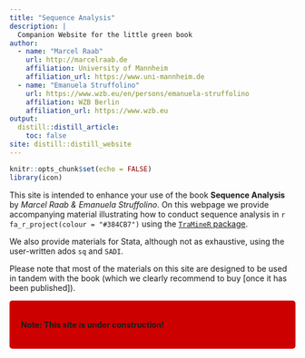 ---
title: "Sequence Analysis"
description: |
  Companion Website for the little green book
author:
  - name: "Marcel Raab"
    url: http://marcelraab.de
    affiliation: University of Mannheim
    affiliation_url: https://www.uni-mannheim.de
  - name: "Emanuela Struffolino"
    url: https://www.wzb.eu/en/persons/emanuela-struffolino
    affiliation: WZB Berlin
    affiliation_url: https://www.wzb.eu
output:
  distill::distill_article:
    toc: false
site: distill::distill_website
---


```{r setup, include=FALSE}
knitr::opts_chunk$set(echo = FALSE)
library(icon)

```


This site is intended to enhance your use of the book **Sequence Analysis** by *Marcel Raab & Emanuela Struffolino*. On this webpage we provide accompanying material illustrating how to conduct sequence analysis in `r fa_r_project(colour = "#384CB7")` using the [`TraMineR` package](http://traminer.unige.ch). 

We also provide materials for Stata, although not as exhaustive, using the user-written ados `sq` and `SADI`.    

Please note that most of the materials on this site are designed to be used in tandem with the book (which we clearly recommend to buy [once it has been published]). 



<style>
div.blue { background-color:#CD0000; border-radius: 5px; padding: 20px;}
</style>
<div class = "blue">
**Note: This site is under construction!**
</div>

